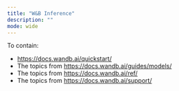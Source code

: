 ```yaml
---
title: "W&B Inference"
description: ""
mode: wide
---
```

To contain:
- https://docs.wandb.ai/quickstart/
- The topics from https://docs.wandb.ai/guides/models/ 
- The topics from https://docs.wandb.ai/ref/
- The topics from https://docs.wandb.ai/support/